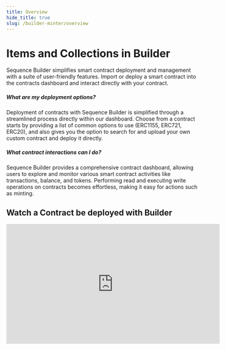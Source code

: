 ```yaml
---
title: Overview
hide_title: true
slug: /builder-minter/overview
---
```


# Items and Collections in Builder

Sequence Builder simplifies smart contract deployment and management with a suite of user-friendly features. Import or deploy a smart contract into the contracts dashboard and interact directly with your contract.

##### What are my deployment options?
Deployment of contracts with Sequence Builder is simplified through a streamlined process directly within our dashboard. Choose from a contract starts by providing a list of common options to use (ERC1155, ERC721, ERC20), and also gives you the option to search for and upload your own custom contract and deploy it directly.

##### What contract interactions can I do?
Sequence Builder provides a comprehensive contract dashboard, allowing users to explore and monitor various smart contract activities like transactions, balance, and tokens. Performing read and executing write operations on contracts becomes effortless, making it easy for actions such as minting.

## Watch a Contract be deployed with Builder

<iframe width="560" height="315" src="https://www.youtube.com/embed/g7jthpR-bCM?si=15sHW-c9kJhaFPyr" title="YouTube video player" frameborder="0" allow="accelerometer; autoplay; clipboard-write; encrypted-media; gyroscope; picture-in-picture; web-share" allowfullscreen></iframe>